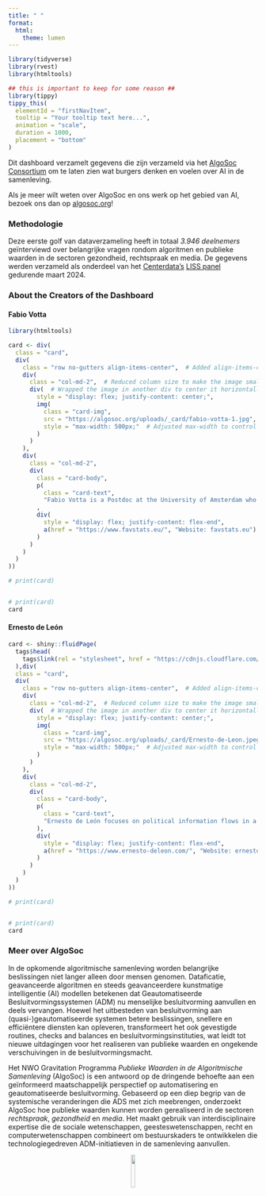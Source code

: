 ```yaml
---
title: " "
format:
  html:
    theme: lumen
---
```


```r
library(tidyverse)
library(rvest)
library(htmltools)

## this is important to keep for some reason ##
library(tippy)
tippy_this(
  elementId = "firstNavItem",
  tooltip = "Your tooltip text here...",
  animation = "scale",
  duration = 1000,
  placement = "bottom"
)

```



Dit dashboard verzamelt gegevens die zijn verzameld via het <a href="https://algosoc.org/" target="_blank">AlgoSoc Consortium</a> om te laten zien wat burgers denken en voelen over AI in de samenleving.

Als je meer wilt weten over AlgoSoc en ons werk op het gebied van AI, bezoek ons dan op <a href="https://algosoc.org/" target="_blank">algosoc.org</a>!

### Methodologie

Deze eerste golf van dataverzameling heeft in totaal *3.946 deelnemers* geïnterviewd over belangrijke vragen rondom algoritmen en publieke waarden in de sectoren gezondheid, rechtspraak en media. De gegevens werden verzameld als onderdeel van het [Centerdata’s](https://www.centerdata.nl/nl/) [LISS panel](https://www.lissdata.nl/) gedurende maart 2024.



### About the Creators of the Dashboard


::: {.panel-tabset}




#### Fabio Votta

```r

library(htmltools)

card <- div(
  class = "card",
  div(
    class = "row no-gutters align-items-center",  # Added align-items-center to vertically center the content
    div(
      class = "col-md-2",  # Reduced column size to make the image smaller
      div(  # Wrapped the image in another div to center it horizontally
        style = "display: flex; justify-content: center;",
        img(
          class = "card-img", 
          src = "https://algosoc.org/uploads/_card/fabio-votta-1.jpg",
          style = "max-width: 500px;"  # Adjusted max-width to control image size
        )
      )
    ),
    div(
      class = "col-md-2",
      div(
        class = "card-body",
        p(
          class = "card-text", 
          "Fabio Votta is a Postdoc at the University of Amsterdam who studies digital political campaigns and the role of ad delivery algorithms. He is particularly interested in how political actors use targeted campaign messages to reach specific voters and how social media platforms enable these practices."
        ,
        div(
          style = "display: flex; justify-content: flex-end",
          a(href = "https://www.favstats.eu/", "Website: favstats.eu")
        )
      )
    )
  )
))

# print(card)


# print(card)
card

```


#### Ernesto de León

```r
card <- shiny::fluidPage(
  tags$head(
    tags$link(rel = "stylesheet", href = "https://cdnjs.cloudflare.com/ajax/libs/font-awesome/5.15.4/css/all.min.css")
  ),div(
  class = "card",
  div(
    class = "row no-gutters align-items-center",  # Added align-items-center to vertically center the content
    div(
      class = "col-md-2",  # Reduced column size to make the image smaller
      div(  # Wrapped the image in another div to center it horizontally
        style = "display: flex; justify-content: center;",
        img(
          class = "card-img", 
          src = "https://algosoc.org/uploads/_card/Ernesto-de-Leon.jpeg",
          style = "max-width: 500px;"  # Adjusted max-width to control image size
        )
      )
    ),
    div(
      class = "col-md-2",
      div(
        class = "card-body",
        p(
          class = "card-text",
          "Ernesto de León focuses on political information flows in a digital age and its effects on political attitudes. In these projects, he makes use of computational methodologies to explore web behaviour, use of algorithmic intermediaries to news (such as social media and search engines), and to conduct large-scale automated content analyses through text-as-data approaches."
        ),
        div(
          style = "display: flex; justify-content: flex-end",
          a(href = "https://www.ernesto-deleon.com/", "Website: ernesto-deleon.com")
        )
      )
    )
  )
))

# print(card)


# print(card)
card


```

:::


### Meer over AlgoSoc

In de opkomende algoritmische samenleving worden belangrijke beslissingen niet langer alleen door mensen genomen. Dataficatie, geavanceerde algoritmen en steeds geavanceerdere kunstmatige intelligentie (AI) modellen betekenen dat Geautomatiseerde Besluitvormingssystemen (ADM) nu menselijke besluitvorming aanvullen en deels vervangen. Hoewel het uitbesteden van besluitvorming aan (quasi-)geautomatiseerde systemen betere beslissingen, snellere en efficiëntere diensten kan opleveren, transformeert het ook gevestigde routines, checks and balances en besluitvormingsinstituties, wat leidt tot nieuwe uitdagingen voor het realiseren van publieke waarden en ongekende verschuivingen in de besluitvormingsmacht.

Het NWO Gravitation Programma *Publieke Waarden in de Algoritmische Samenleving* (AlgoSoc) is een antwoord op de dringende behoefte aan een geïnformeerd maatschappelijk perspectief op automatisering en geautomatiseerde besluitvorming. Gebaseerd op een diep begrip van de systemische veranderingen die ADS met zich meebrengen, onderzoekt AlgoSoc hoe publieke waarden kunnen worden gerealiseerd in de sectoren *rechtspraak*, *gezondheid* en *media*. Het maakt gebruik van interdisciplinaire expertise die de sociale wetenschappen, geesteswetenschappen, recht en computerwetenschappen combineert om bestuurskaders te ontwikkelen die technologiegedreven ADM-initiatieven in de samenleving aanvullen.


<center>

<img src="algosoclogo.png" width="13%">


</center>

